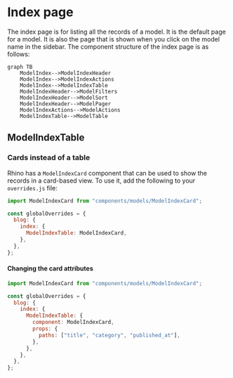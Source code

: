 # Index page

The index page is for listing all the records of a model. It is the default page for a model. It is also the page that is shown when you click on the model name in the sidebar. The component structure of the index page is as follows:

```mermaid
graph TB
    ModelIndex-->ModelIndexHeader
    ModelIndex-->ModelIndexActions
    ModelIndex-->ModelIndexTable
    ModelIndexHeader-->ModelFilters
    ModelIndexHeader-->ModelSort
    ModelIndexHeader-->ModelPager
    ModelIndexActions-->ModelActions
    ModelIndexTable-->ModelTable
```

## ModelIndexTable

### Cards instead of a table

Rhino has a `ModelIndexCard` component that can be used to show the records in a card-based view. To use it, add the following to your `overrides.js` file:

```javascript
import ModelIndexCard from "components/models/ModelIndexCard";

const globalOverrides = {
  blog: {
    index: {
      ModelIndexTable: ModelIndexCard,
    },
  },
};
```

#### Changing the card attributes

```javascript
import ModelIndexCard from "components/models/ModelIndexCard";

const globalOverrides = {
  blog: {
    index: {
      ModelIndexTable: {
        component: ModelIndexCard,
        props: {
          paths: ["title", "category", "published_at"],
        },
      },
    },
  },
};
```
